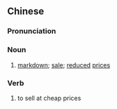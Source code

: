 {{also|甩卖}}
==Chinese==
{{zh-forms|s=甩卖}}

===Pronunciation===
{{zh-pron
|m=shuǎimài
|c=lat1 maai6
|cat=n,v
}}

===Noun===
{{zh-noun}}

# [[markdown]]; [[sale]]; [[reduced]] [[price]]s

===Verb===
{{zh-verb}}

# to sell at cheap prices